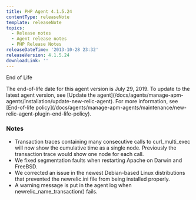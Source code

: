 ```yaml
---
title: PHP Agent 4.1.5.24
contentType: releaseNote
template: releaseNote
topics:
  - Release notes
  - Agent release notes
  - PHP Release Notes
releaseDateTime: '2013-10-28 23:32'
releaseVersion: 4.1.5.24
downloadLink: ''
---
```


End of Life

<Callout variant="important">
  The end-of-life date for this agent version is July 29, 2019. To update to the latest agent version, see [Update the agent](/docs/agents/manage-apm-agents/installation/update-new-relic-agent). For more information, see [End-of-life policy](/docs/agents/manage-apm-agents/maintenance/new-relic-agent-plugin-end-life-policy).
</Callout>

### Notes

* Transaction traces containing many consecutive calls to curl_multi_exec will now show the cumulative time as a single node. Previously the transaction trace would show one node for each call.
* We fixed segmentation faults when restarting Apache on Darwin and FreeBSD.
* We corrected an issue in the newest Debian-based Linux distributions that prevented the newrelic.ini file from being installed properly.
* A warning message is put in the agent log when newrelic_name_transaction() fails.
